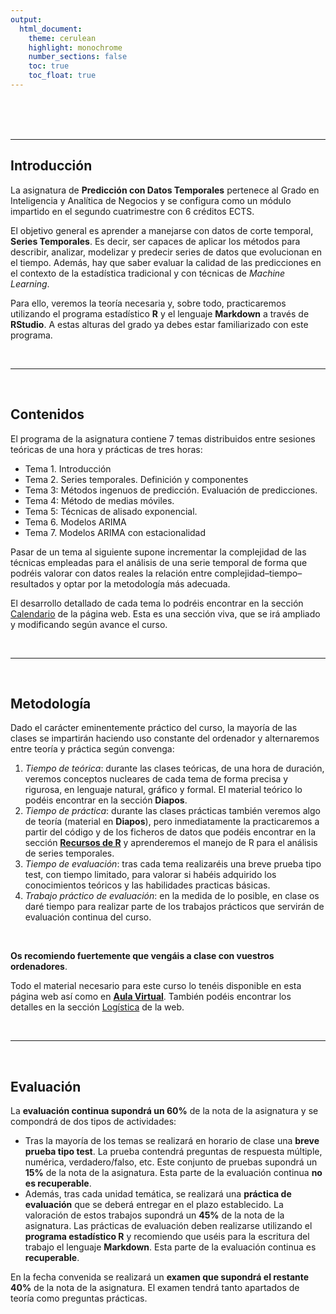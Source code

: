 ```yaml
---
output:
  html_document:
    theme: cerulean
    highlight: monochrome 
    number_sections: false
    toc: true
    toc_float: true
---
```


\
\
\

-------------------

## Introducción
  
La asignatura de **Predicción con Datos Temporales** pertenece al Grado en Inteligencia y Analítica de Negocios y se configura como un módulo impartido en el segundo cuatrimestre con 6 créditos ECTS.

El objetivo general es aprender a manejarse con datos de corte temporal, **Series Temporales**. Es decir, ser capaces de aplicar los métodos para describir, analizar, modelizar y predecir series de datos que evolucionan en el tiempo. Además, hay que saber evaluar la calidad de las predicciones en el contexto de la estadística tradicional y con técnicas de _Machine Learning_.

Para ello, veremos la teoría necesaria y, sobre todo, practicaremos utilizando el programa estadístico **R** y el lenguaje **Markdown** a través de **RStudio**. A estas alturas del grado ya debes estar familiarizado con este programa.  

\

------------------

\

## Contenidos

El programa de la asignatura contiene 7 temas distribuidos entre sesiones teóricas de una hora y prácticas de tres horas:

* Tema 1. Introducción
* Tema 2. Series temporales. Definición y componentes
* Tema 3: Métodos ingenuos de predicción. Evaluación de predicciones.
* Tema 4: Método de medias móviles.
* Tema 5: Técnicas de alisado exponencial.
* Tema 6. Modelos ARIMA
* Tema 7. Modelos ARIMA con estacionalidad

Pasar de un tema al siguiente supone incrementar la complejidad de las técnicas empleadas para el análisis de una serie temporal de forma que podréis valorar con datos reales la relación entre complejidad--tiempo--resultados y optar por la metodología más adecuada.

El desarrollo detallado de cada tema lo podréis encontrar en la sección [Calendario](https://iarribasf.github.io/PrediccionSeriesTemporales-GBIA/06-Calendario.html) de la página web. Esta es una sección viva, que se irá ampliado y modificando según avance el curso.

\

------------------

\

## Metodología

Dado el carácter eminentemente práctico del curso, la mayoría de las clases se impartirán haciendo uso constante del ordenador y alternaremos entre teoría y práctica según convenga:

1. _Tiempo de teórica_: durante las clases teóricas, de una hora de duración, veremos conceptos nucleares de cada tema de forma precisa y rigurosa, en lenguaje natural, gráfico y formal. El material teórico lo podéis encontrar en la sección **Diapos**. 
2. _Tiempo de práctica_: durante las clases prácticas también veremos algo de teoría (material en **Diapos**), pero inmediatamente la practicaremos a partir del código y de los ficheros de datos que podéis encontrar en la sección [**Recursos de R**](https://iarribasf.github.io/PrediccionSeriesTemporales-GBIA/04-Recursos-R.html) y aprenderemos el manejo de R para el análisis de series temporales.
3. _Tiempo de evaluación_: tras cada tema realizaréis una breve prueba tipo test, con tiempo limitado, para valorar si habéis adquirido los conocimientos teóricos y las habilidades practicas básicas.
4. _Trabajo práctico de evaluación_: en la medida de lo posible, en clase os daré tiempo para realizar parte de los trabajos prácticos que servirán de evaluación continua del curso.

\

**Os recomiendo fuertemente que vengáis a clase con vuestros ordenadores**.

Todo el material necesario para este curso lo tenéis disponible en esta página web así como en [**Aula Virtual**](https://aulavirtual.uv.es). También podéis encontrar los detalles en la sección [Logística](https://iarribasf.github.io/PrediccionSeriesTemporales-GBIA/02-Logistica.html) de la web.

\


------------------

\

## Evaluación

La **evaluación continua supondrá un 60%** de la nota de la asignatura y se compondrá de dos tipos de actividades:

* Tras la mayoría de los temas se realizará en horario de clase una **breve prueba tipo test**. La prueba contendrá preguntas de respuesta múltiple, numérica, verdadero/falso, etc. Este conjunto de pruebas supondrá un **15%** de la nota de la asignatura. Esta parte de la evaluación continua **no es recuperable**.
* Además, tras cada unidad temática, se realizará una **práctica de evaluación** que se deberá entregar en el plazo establecido. La valoración de estos trabajos supondrá un **45%** de la nota de la asignatura. Las prácticas de evaluación deben realizarse utilizando el **programa estadístico R** y recomiendo que uséis para la escritura del trabajo el lenguaje **Markdown**. Esta parte de la evaluación continua es **recuperable**.

En la fecha convenida se realizará un **examen que supondrá el restante 40%** de la nota de la asignatura. El examen tendrá tanto apartados de teoría como preguntas prácticas.

\
\
\
\



